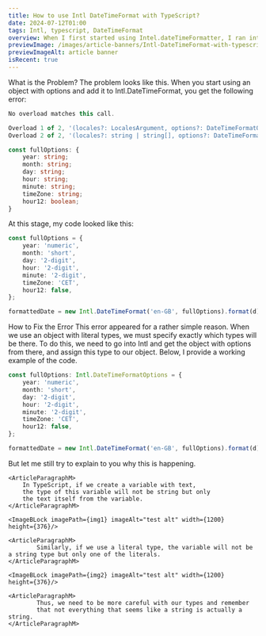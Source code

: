 ```yaml
---
title: How to use Intl DateTimeFormat with TypeScript?
date: 2024-07-12T01:00
tags: Intl, typescript, DateTimeFormat
overview: When I first started using Intel.dateTimeFormatter, I ran into a problem that wasn't obvious, at least to me. But the problem turned out to be that I needed to explicitly specify the data type in the object options. And in this article, I will tell you how to solve this Intl.DateTimeFormat TypeScript error problem.
previewImage: /images/article-banners/Intl-DateTimeFormat-with-typescript-banner.webp
previewImageAlt: article banner
isRecent: true
---
```




<ContentPart>
	<ArticleTitleL headingTag="h2">What is the Problem?</ArticleTitleL>
	<ArticleParagraphM>
	The problem looks like this. When you start using an object with options and add it to Intl.DateTimeFormat, you get the following error:
	</ArticleParagraphM>

```typescript
No overload matches this call.

Overload 1 of 2, '(locales?: LocalesArgument, options?: DateTimeFormatOptions): DateTimeFormat', gave the following error.
Overload 2 of 2, '(locales?: string | string[], options?: DateTimeFormatOptions): DateTimeFormat', gave the following error.ts(2769)

const fullOptions: {
	year: string;
	month: string;
	day: string;
	hour: string;
	minute: string;
	timeZone: string;
	hour12: boolean;
}

```

<ArticleParagraphM>At this stage, my code looked like this:</ArticleParagraphM>

```typescript
const fullOptions = {
	year: 'numeric',
	month: 'short',
	day: '2-digit',
	hour: '2-digit',
	minute: '2-digit',
	timeZone: 'CET',
	hour12: false,
};

formattedDate = new Intl.DateTimeFormat('en-GB', fullOptions).format(d);
```

</ContentPart>

<ContentPart>
	<ArticleTitleL headingTag="h2">How to Fix the Error</ArticleTitleL>
	<ArticleParagraphM>
		This error appeared for a rather simple reason.
		When we use an object with literal types, we must
		specify exactly which types will be there.
		To do this, we need to go into Intl and get the object
		with options from there, and assign this type to our object.
		Below, I provide a working example of the code.
	</ArticleParagraphM>

```typescript
const fullOptions: Intl.DateTimeFormatOptions = {
	year: 'numeric',
	month: 'short',
	day: '2-digit',
	hour: '2-digit',
	minute: '2-digit',
	timeZone: 'CET',
	hour12: false,
};

formattedDate = new Intl.DateTimeFormat('en-GB', fullOptions).format(d);
```

</ContentPart>

<ContentPart>
	<ArticleTitleL headingTag="h2">
	But let me still try to explain to you why this is happening.
	</ArticleTitleL>

    <ArticleParagraphM>
    	In TypeScript, if we create a variable with text,
    	the type of this variable will not be string but only
    	the text itself from the variable.
    </ArticleParagraphM>

    <ImageBLock imagePath={img1} imageAlt="test alt" width={1200}	height={376}/>

    <ArticleParagraphM>
    		Similarly, if we use a literal type, the variable will not be a string type but only one of the literals.
    </ArticleParagraphM>

    <ImageBLock imagePath={img2} imageAlt="test alt" width={1200}	height={376}/>

    <ArticleParagraphM>
    		Thus, we need to be more careful with our types and remember
    		that not everything that seems like a string is actually a string.
    </ArticleParagraphM>

</ContentPart>
